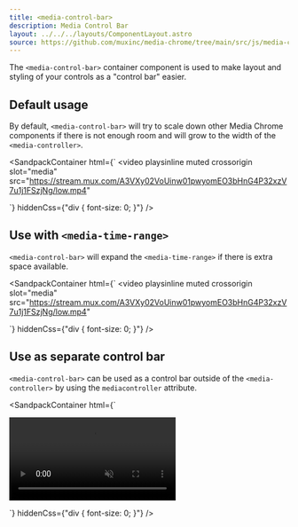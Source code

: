 ```yaml
---
title: <media-control-bar>
description: Media Control Bar
layout: ../../../layouts/ComponentLayout.astro
source: https://github.com/muxinc/media-chrome/tree/main/src/js/media-control-bar.mjs
---
```



The `<media-control-bar>` container component is used to make layout and styling of your controls as a "control bar" easier.

## Default usage

By default, `<media-control-bar>` will try to scale down other Media Chrome components if there is not enough room and will grow to the width of the `<media-controller>`.

<SandpackContainer
  html={`<media-controller>
  <video
    playsinline muted crossorigin
    slot="media"
    src="https://stream.mux.com/A3VXy02VoUinw01pwyomEO3bHnG4P32xzV7u1j1FSzjNg/low.mp4"
  ></video>
  <media-control-bar>
    <media-play-button></media-play-button>
    <media-seek-backward-button></media-seek-backward-button>
    <media-seek-forward-button></media-seek-forward-button>
    <media-mute-button></media-mute-button>
    <media-volume-range></media-volume-range>
    <media-time-display></media-time-display>
    <media-captions-button></media-captions-button>
    <media-playback-rate-button></media-playback-rate-button>
    <media-pip-button></media-pip-button>
    <media-fullscreen-button></media-fullscreen-button>
    <media-airplay-button></media-airplay-button>
  </media-control-bar>
</media-controller>`}
  hiddenCss={"div { font-size: 0; }"}
/>

## Use with `<media-time-range>`

`<media-control-bar>` will expand the `<media-time-range>` if there is extra space available.

<SandpackContainer
  html={`<media-controller>
  <video
    playsinline muted crossorigin
    slot="media"
    src="https://stream.mux.com/A3VXy02VoUinw01pwyomEO3bHnG4P32xzV7u1j1FSzjNg/low.mp4"
  ></video>
  <media-control-bar>
    <media-play-button></media-play-button>
    <media-seek-backward-button></media-seek-backward-button>
    <media-seek-forward-button></media-seek-forward-button>
    <media-mute-button></media-mute-button>
    <media-time-display></media-time-display>
    <media-time-range></media-time-range>
  </media-control-bar>
</media-controller>`}
  hiddenCss={"div { font-size: 0; }"}
/>

## Use as separate control bar

`<media-control-bar>` can be used as a control bar outside of the `<media-controller>` by using the `mediacontroller` attribute.

<SandpackContainer
  html={`<div>
  <media-controller id="mc">
    <video
      playsinline muted crossorigin
      slot="media"
      src="https://stream.mux.com/A3VXy02VoUinw01pwyomEO3bHnG4P32xzV7u1j1FSzjNg/low.mp4"
    ></video>
  </media-controller>
  <media-control-bar style="width: 100%" mediacontroller="mc">
    <media-play-button></media-play-button>
    <media-seek-backward-button></media-seek-backward-button>
    <media-seek-forward-button></media-seek-forward-button>
    <media-mute-button></media-mute-button>
    <media-time-display></media-time-display>
    <media-time-range></media-time-range>
  </media-control-bar>
</div>`}
  hiddenCss={"div { font-size: 0; }"}
/>
